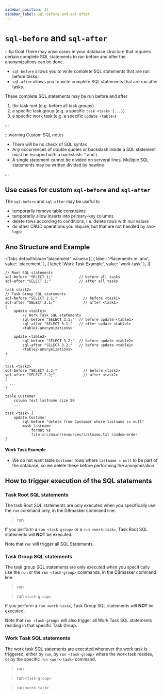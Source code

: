 ```yaml
---
sidebar_position: 15
sidebar_label: Sql-before and sql-after
---
```



# `sql-before` and `sql-after`

:::tip Goal
There may arise cases in your database structure that requires certain complete SQL statements to run before and after the anonymizations can be done.

- `sql-before` allows you to write complete SQL statements that are run before tasks.
- `sql-after` allows you to write complete SQL statements that are run after tasks.

These complete SQL statements may be run before and after

1. the task root (e.g. before all task groups)
2. a specific task group (e.g. a specific `task <task> {...}`)
3. a specific work task (e.g. a specific `update <table>`)

:::

:::warning Custom SQL notes

- There will be no check of SQL syntax
- Any occurrences of double quotes or backslash inside a SQL statement must be escaped with a backslash: \" and \\.
- A single statement cannot be divided on serveral lines. Multiple SQL statements may be written divided by newline

:::

## Use cases for custom `sql-before` and `sql-after`

The `sql-before` and `sql-after` may be useful to

- temporarily remove table constraints
- temporarliy allow inserts into primary-key columns
- delete rows according to conditions, i.e. delete rows with null values
- do other CRUD operations you require, but that are not handled by ano-logic

## Ano Structure and Example

<Tabs
  defaultValue="placement"
  values={[
    { label: 'Placements in .ano', value: 'placement' },
    { label: 'Work Task Example', value: 'work-task' },
  ]}
>

<TabItem value="placement">

```ano
// Root SQL statements
sql-before "SELECT 1;"            // before all tasks
sql-after "SELECT 1;"             // after all tasks

task <task2>
// Task Group SQL statements
sql-before "SELECT 2.1;"            // before <task1>
sql-after "SELECT 2.1;"             // after <task1>
{
    update <table1>
        // Work Task SQL statements
  	  	sql-before "SELECT 3.1;"  // before update <table1>
        sql-after "SELECT 3.1;"   // after update <table1>
        <table1-anonymizations>

    update <table2>
        sql-before "SELECT 3.2;"  // before update <table2>
        sql-after "SELECT 3.2;"   // before update <table2>
        <table2-anonymizations>
}


task <task2>
sql-before "SELECT 2.2;"            // before <task2>
sql-after "SELECT 2.2;"             // after <task2>
{
  ...
}

```

</TabItem>

<TabItem value="work-task">

```ano
table Customer
    column text lastname size 50
    ...

task <task> {
    update Customer
        sql-before "delete from Customer where lastname is null"
        mask lastname
            format %s
            file src/main/resources/lastname.txt random-order
}
```

#### Work Task Example

- We do not want table `Customer` rows where `lastname = null` to be part of the database, so we delete these before performing the anonymization

</TabItem>

</Tabs>

## How to trigger execution of the SQL statements

### Task Root SQL statements

The task Root SQL statements are only executed when you specifically use the `run` command only, in the DBmasker command line:

> run

If you perform a `run <task-group>` or a `run <work-task>`, Task Root SQL statements will **NOT** be executed.

Note that `run` will trigger all SQL Statements.

### Task Group SQL statements

The task group SQL statements are only executed when you specifically use the `run` or the `run <task-group>` commands, in the DBmasker command line:

> run

> run `<task-group>`

If you perform a `run <work-task>`, Task Group SQL statements will **NOT** be executed.

Note that `run <task-group>` will also trigger all Work Task SQL statements residing in that specific Task Group.

### Work Task SQL statements

The work task SQL statements are executed whenever the work task is triggered, either by `run`, by `run <task-group>` where the work task resides, or by the specific `run <work-task>` command.

> run

> run `<task-group>`

> run `<work-task>`
